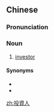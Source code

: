 {{also|投资人}}
==Chinese==
{{zh-forms|s=投资人|type=21}}

===Pronunciation===
{{zh-pron
|m=tóuzīrén
|c=tau4 zi1 jan4
|mn=tâu-chu-jîn/tâu-chu-lîn
|cat=n
}}

===Noun===
{{zh-noun}}

# [[investor]]

====Synonyms====
* {{zh-l|投資家}}
* {{zh-l|投資者}}

[[zh:投資人]]